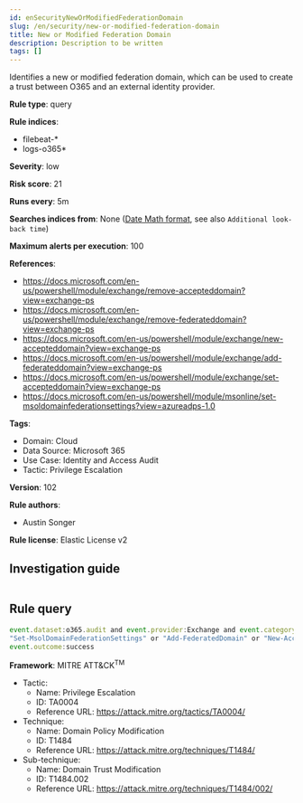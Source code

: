 ```yaml
---
id: enSecurityNewOrModifiedFederationDomain
slug: /en/security/new-or-modified-federation-domain
title: New or Modified Federation Domain
description: Description to be written
tags: []
---
```


<div id="new-or-modified-federation-domain"></div>

Identifies a new or modified federation domain, which can be used to create a trust between O365 and an external identity provider.

**Rule type**: query

**Rule indices**: 

* filebeat-*
* logs-o365*

**Severity**: low

**Risk score**: 21

**Runs every**: 5m

**Searches indices from**: None ([Date Math format](((ref))/common-options.html#date-math), see also <DocLink id="enSecurityRulesUiCreate" section="set-the-rules-schedule">`Additional look-back time`</DocLink>)

**Maximum alerts per execution**: 100

**References**: 

* https://docs.microsoft.com/en-us/powershell/module/exchange/remove-accepteddomain?view=exchange-ps
* https://docs.microsoft.com/en-us/powershell/module/exchange/remove-federateddomain?view=exchange-ps
* https://docs.microsoft.com/en-us/powershell/module/exchange/new-accepteddomain?view=exchange-ps
* https://docs.microsoft.com/en-us/powershell/module/exchange/add-federateddomain?view=exchange-ps
* https://docs.microsoft.com/en-us/powershell/module/exchange/set-accepteddomain?view=exchange-ps
* https://docs.microsoft.com/en-us/powershell/module/msonline/set-msoldomainfederationsettings?view=azureadps-1.0

**Tags**: 

* Domain: Cloud
* Data Source: Microsoft 365
* Use Case: Identity and Access Audit
* Tactic: Privilege Escalation

**Version**: 102

**Rule authors**: 

* Austin Songer

**Rule license**: Elastic License v2

## Investigation guide

```markdown

```

## Rule query

```js
event.dataset:o365.audit and event.provider:Exchange and event.category:web and event.action:("Set-AcceptedDomain" or
"Set-MsolDomainFederationSettings" or "Add-FederatedDomain" or "New-AcceptedDomain" or "Remove-AcceptedDomain" or "Remove-FederatedDomain") and
event.outcome:success

```

**Framework**: MITRE ATT&CK<sup>TM</sup>

* Tactic:
    * Name: Privilege Escalation
    * ID: TA0004
    * Reference URL: https://attack.mitre.org/tactics/TA0004/
* Technique:
    * Name: Domain Policy Modification
    * ID: T1484
    * Reference URL: https://attack.mitre.org/techniques/T1484/
* Sub-technique:
    * Name: Domain Trust Modification
    * ID: T1484.002
    * Reference URL: https://attack.mitre.org/techniques/T1484/002/

